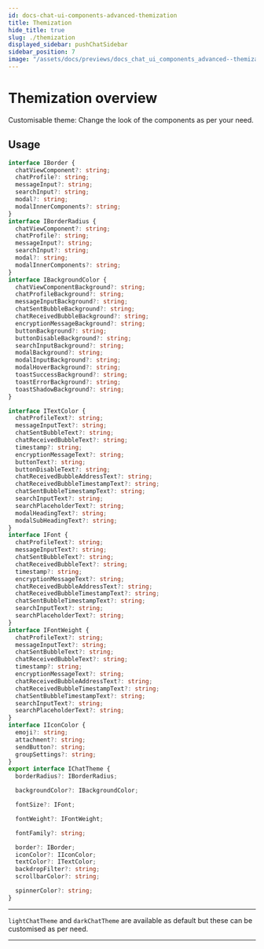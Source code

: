 ```yaml
---
id: docs-chat-ui-components-advanced-themization
title: Themization
hide_title: true
slug: ./themization
displayed_sidebar: pushChatSidebar
sidebar_position: 7
image: "/assets/docs/previews/docs_chat_ui_components_advanced--themization.png"
---
```


# Themization overview

Customisable theme: Change the look of the components as per your need.

<head>
  <title>Component Themization | UI Components (@pushprotocol/uiweb) | Push Chat |
    Push Documentation</title>
</head>


## Usage

<Tabs className="codetabs" groupId="code-examples">
  <TabItem  value="js" attributes={{className: "codetab js"}} default>

```typescript
interface IBorder {
  chatViewComponent?: string;
  chatProfile?: string;
  messageInput?: string;
  searchInput?: string;
  modal?: string;
  modalInnerComponents?: string;
}
interface IBorderRadius {
  chatViewComponent?: string;
  chatProfile?: string;
  messageInput?: string;
  searchInput?: string;
  modal?: string;
  modalInnerComponents?: string;
}
interface IBackgroundColor {
  chatViewComponentBackground?: string;
  chatProfileBackground?: string;
  messageInputBackground?: string;
  chatSentBubbleBackground?: string;
  chatReceivedBubbleBackground?: string;
  encryptionMessageBackground?: string;
  buttonBackground?: string;
  buttonDisableBackground?: string;
  searchInputBackground?: string;
  modalBackground?: string;
  modalInputBackground?: string;
  modalHoverBackground?: string;
  toastSuccessBackground?: string;
  toastErrorBackground?: string;
  toastShadowBackground?: string;
}

interface ITextColor {
  chatProfileText?: string;
  messageInputText?: string;
  chatSentBubbleText?: string;
  chatReceivedBubbleText?: string;
  timestamp?: string;
  encryptionMessageText?: string;
  buttonText?: string;
  buttonDisableText?: string;
  chatReceivedBubbleAddressText?: string;
  chatReceivedBubbleTimestampText?: string;
  chatSentBubbleTimestampText?: string;
  searchInputText?: string;
  searchPlaceholderText?: string;
  modalHeadingText?: string;
  modalSubHeadingText?: string;
}
interface IFont {
  chatProfileText?: string;
  messageInputText?: string;
  chatSentBubbleText?: string;
  chatReceivedBubbleText?: string;
  timestamp?: string;
  encryptionMessageText?: string;
  chatReceivedBubbleAddressText?: string;
  chatReceivedBubbleTimestampText?: string;
  chatSentBubbleTimestampText?: string;
  searchInputText?: string;
  searchPlaceholderText?: string;
}
interface IFontWeight {
  chatProfileText?: string;
  messageInputText?: string;
  chatSentBubbleText?: string;
  chatReceivedBubbleText?: string;
  timestamp?: string;
  encryptionMessageText?: string;
  chatReceivedBubbleAddressText?: string;
  chatReceivedBubbleTimestampText?: string;
  chatSentBubbleTimestampText?: string;
  searchInputText?: string;
  searchPlaceholderText?: string;
}
interface IIconColor {
  emoji?: string;
  attachment?: string;
  sendButton?: string;
  groupSettings?: string;
}
export interface IChatTheme {
  borderRadius?: IBorderRadius;

  backgroundColor?: IBackgroundColor;

  fontSize?: IFont;

  fontWeight?: IFontWeight;

  fontFamily?: string;

  border?: IBorder;
  iconColor?: IIconColor;
  textColor?: ITextColor;
  backdropFilter?: string;
  scrollbarColor?: string;

  spinnerColor?: string;
}
```

---

`lightChatTheme` and `darkChatTheme` are available as default but these can be customised as per need.

  </TabItem>
</Tabs>

---
